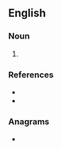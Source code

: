 {{also|sans-culotte}}
==English==

===Noun===
{{en-noun}}

# {{alternative form of|en|sans-culotte}}

===References===
* {{R:Webster NCD 1967}}
* {{R:NPLarousse}}

===Anagrams===
* {{anagrams|en|a=acelnossttu|least counts}}